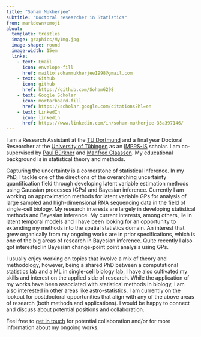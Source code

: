 ```yaml
---
title: "Soham Mukherjee"
subtitle: "Doctoral researcher in Statistics"
from: markdown+emoji
about: 
  template: trestles
  image: graphics/MyImg.jpg
  image-shape: round
  image-width: 15em
  links:
    - text: Email
      icon: envelope-fill
      href: mailto:sohammukherjee1998@gmail.com
    - text: Github
      icon: github
      href: https://github.com/Soham6298
    - text: Google Scholar
      icon: mortarboard-fill
      href: https://scholar.google.com/citations?hl=en
    - text: LinkedIn
      icon: linkedin
      href: https://www.linkedin.com/in/soham-mukherjee-33a397146/
---
```

I am a Research Assistant at the [TU Dortmund](https://www.tu-dortmund.de/) and a final year Doctoral Researcher at the [University of Tübingen](https://uni-tuebingen.de/en/) as an [IMPRS-IS](https://imprs.is.mpg.de/) scholar. I am co-supervised by [Paul Bürkner](https://paulbuerkner.com/) and [Manfred Claassen](https://claassenlab.github.io/). My educational background is in statistical theory and methods. 

Capturing the uncertainty is a cornerstone of statistical inference. In my PhD, I tackle one of the directions of the overarching uncertainty quantification field through developing latent variable estimation methods using Gaussian processes (GPs) and Bayesian inference. Currently I am working on approximation methods for latent variable GPs for analysis of large sampled and high-dimensional RNA sequencing data in the field of single-cell biology. My research interests are largely in developing statistical methods and Bayesian inference. My current interests, among others, lie in latent temporal models and I have been looking for an opportunity to extending my methods into the spatial statistics domain. An interest that grew organically from my ongoing works are in prior specifications, which is one of the big areas of research in Bayesian inference. Quite recently I also got interested in Bayesian change-point point analysis using GPs. 

I usually enjoy working on topics that involve a mix of theory and methodology, however, being a shared PhD between a computational statistics lab and a ML in single-cell biology lab, I have also cultivated my skills and interest on the applied side of research. While the application of my works have been associated with statistical methods in biology, I am also interested in other areas like astro-statistics. I am currently on the lookout for postdoctoral opportunities that align with any of the above areas of research (both methods and applications). I would be happy to connect and discuss about potential positions and collaboration.

Feel free to [get in touch](mailto:sohammukherjee1998@gmail.com:) for potential collaboration and/or for more information about my ongoing works.



